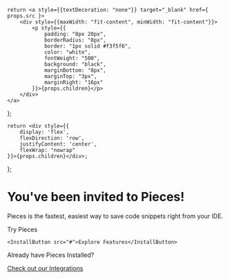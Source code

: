     return <a style={{textDecoration: "none"}} target="_blank" href={ props.src }>
        <div style={{maxWidth: "fit-content", minWidth: "fit-content"}}>
            <p style={{
                padding: "8px 20px",
                borderRadius: "8px",
                border: "1px solid #f3f5f6",
                color: "white",
                fontWeight: "500",
                background: "black",
                marginBottom: "8px",
                marginTop: "3px",
                marginRight: "16px"
            }}>{props.children}</p>
        </div>
    </a>
};

    return <div style={{
        display: 'flex',
        flexDirection: 'row',
        justifyContent: 'center',
        flexWrap: "nowrap"
    }}>{props.children}</div>;

};

# You've been invited to Pieces!

Pieces is the fastest, easiest way to save code snippets right from your IDE.

<GridFlexRowCenter>
    <InstallButton src="https://pieces.app">Try Pieces</InstallButton>

    <InstallButton src="#">Explore Features</InstallButton>
</GridFlexRowCenter>

Already have Pieces Installed?

<a href="https://code.pieces.app/plugins">Check out our Integrations</a>
